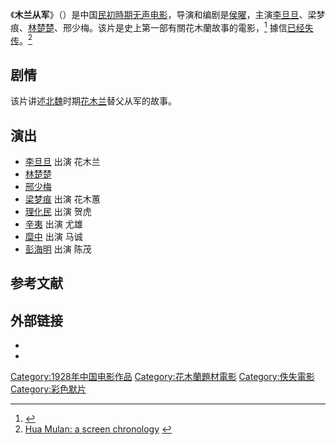 {{otheruses|subject=1928年电影《木兰从军》|other=其他同名条目|木兰从军 (1939年电影)}}
{{电影信息框
| 片名     = 木兰从军
| 电影原名 = ''{{lang|en|Mulan Joins the Army}}''
| 图像     = 
| 图像说明 = 
| 导演     = [[侯曜|侯曜]]
| 监制     = 
| 制片     = 
| 编剧     = 侯曜 
| 剧本     = 
| 原著     = 
| 主演     = 李旦旦<br>梁梦痕<br>林楚楚<br>邢少梅
| 主题曲   = 
| 片头曲   = 
| 片尾曲   = 
| 配乐     = 
| 摄影     = 
| 剪辑     = 
| 制片商   = 民新制造影画片有限公司   
| 发行商   = 
| 上映日期 = {{Film date|1928|6|13|中国}}
| 片长     = 100分钟
| 产地     = {{ROC-1912}}
| 语言     = 普通话
| 预算     = 
| 票房     = 
| 前集     = 
| 续集     = 
}}
《'''木兰从军'''》（{{lang-en|''Mulan Joins the Army''}}）是中国[[中華民國|民初時期]][[无声电影|无声电影]]，导演和编剧是[[侯曜|侯曜]]，主演[[李霞卿|李旦旦]]、梁梦痕、[[林楚楚|林楚楚]]、邢少梅。该片是史上第一部有關花木蘭故事的電影，<ref>{{Cite web|url=https://www.youtube.com/watch?v=fcG-vfVqzOc|title=【剧照故事】史上最全盘点12个版本《花木兰》|author=胥渡|accessdate=2019-09-23|date=2019-09-23}}</ref>
據信[[散失電影|已经失传]]。<ref>[http://www.chinesemirror.com/index/2009/02/hua-mulan-screen-chronology.html Hua Mulan: a screen chronology] {{webarchive|url=https://web.archive.org/web/20170830192805/http://www.chinesemirror.com/index/2009/02/hua-mulan-screen-chronology.html |date=2017-08-30}} {{en icon}}</ref>

==剧情==
该片讲述[[北魏|北魏]]时期[[花木兰|花木兰]]替父从军的故事。

==演出==
*[[李旦旦|李旦旦]] 出演 花木兰
*[[林楚楚|林楚楚]]
*[[邢少梅|邢少梅]]
*[[梁梦痕|梁梦痕]] 出演 花木蕙
*[[理化民|理化民]] 出演 贺虎
*[[辛夷|辛夷]] 出演 尤雄
*[[糜中|糜中]] 出演 马诚
*[[彭海明|彭海明]] 出演 陈茂

==参考文献==
{{reflist}}

== 外部链接==
* {{douban}}
* {{Mtime|44011}}

{{DEFAULTSORT:M木兰从军}}
[[Category:1928年中国电影作品|Category:1928年中国电影作品]]
[[Category:花木蘭題材電影|Category:花木蘭題材電影]]
[[Category:佚失電影|Category:佚失電影]]
[[Category:彩色默片|Category:彩色默片]]